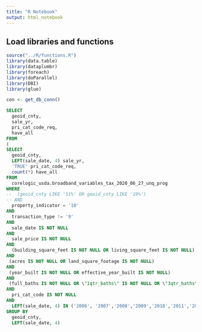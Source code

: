 ```yaml
---
title: "R Notebook"
output: html_notebook
---
```


## Load libraries and functions

```r
source("../R/functions.R")
library(data.table)
library(dataplumbr)
library(foreach)
library(doParallel)
library(DBI)
library(glue)
```

```r
con <- get_db_conn()
```


```sql
SELECT
  geoid_cnty,
  sale_yr,
  pri_cat_code_req,
  have_all
FROM
(
SELECT
  geoid_cnty,
  LEFT(sale_date, 4) sale_yr,
  'TRUE' pri_cat_code_req,
  count(*) have_all
FROM
  corelogic_usda.broadband_variables_tax_2020_06_27_unq_prog
WHERE
--  (geoid_cnty LIKE '51%' OR geoid_cnty LIKE '19%')
-- AND
  property_indicator = '10'
AND
  transaction_type != '9'
AND
  sale_date IS NOT NULL
AND
  sale_price IS NOT NULL
AND
  (building_square_feet IS NOT NULL OR living_square_feet IS NOT NULL)
AND
 (acres IS NOT NULL OR land_square_footage IS NOT NULL)
AND
 (year_built IS NOT NULL OR effective_year_built IS NOT NULL)
AND
 (full_baths IS NOT NULL OR \"1qtr_baths\" IS NOT NULL OR \"3qtr_baths\" IS NOT NULL OR half_baths IS NOT NULL OR total_baths IS NOT NULL)
AND
  pri_cat_code IS NOT NULL
AND
  LEFT(sale_date, 4) IN ('2006', '2007','2008','2009','2010','2011','2012','2013','2014','2015','2016','2017','2018')
GROUP BY
  geoid_cnty,
  LEFT(sale_date, 4)
```


```sql

```

